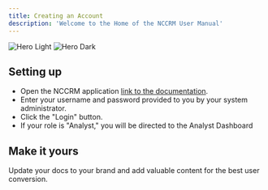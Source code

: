 ```yaml
---
title: Creating an Account
description: 'Welcome to the Home of the NCCRM User Manual'
---
```


<img
  className="block dark:hidden"
  src="/images/hero-light.svg"
  alt="Hero Light"
/>
<img
  className="hidden dark:block"
  src="/images/hero-dark.svg"
  alt="Hero Dark"
/>

## Setting up

- Open the NCCRM application [link to the documentation](https://earlywarning.gomindz.gm/auth).
- Enter your username and password provided to you by your system administrator.
- Click the "Login" button.
- If your role is "Analyst," you will be directed to the Analyst Dashboard


## Make it yours

Update your docs to your brand and add valuable content for the best user conversion.

